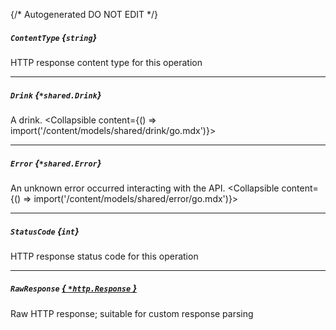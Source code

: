 {/* Autogenerated DO NOT EDIT  */}

##### `ContentType` *{`string`}*
HTTP response content type for this operation

---
##### `Drink` *{`*shared.Drink`}*
A drink.
<Collapsible content={() => import('/content/models/shared/drink/go.mdx')}>
</Collapsible>

---
##### `Error` *{`*shared.Error`}*
An unknown error occurred interacting with the API.
<Collapsible content={() => import('/content/models/shared/error/go.mdx')}>
</Collapsible>

---
##### `StatusCode` *{`int`}*
HTTP response status code for this operation

---
##### `RawResponse` [*{ `*http.Response` }*](https://pkg.go.dev/net/http#Response)
Raw HTTP response; suitable for custom response parsing

